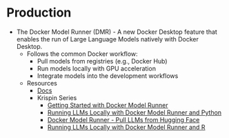 # Production

-   The Docker Model Runner (DMR) - A new Docker Desktop feature that enables the run of Large Language Models natively with Docker Desktop.
    -   Follows the common Docker workflow:
        -   Pull models from registries (e.g., Docker Hub)
        -   Run models locally with GPU acceleration
        -   Integrate models into the development workflows
    -   Resources
        -   [Docs](https://docs.docker.com/ai/model-runner/)
        -   Krispin Series
            -   [Getting Started with Docker Model Runner](https://theaiops.substack.com/p/getting-started-with-docker-model)
            -   [Running LLMs Locally with Docker Model Runner and Python](https://theaiops.substack.com/p/running-llms-locally-with-docker)
            -   [Docker Model Runner - Pull LLMs from Hugging Face](https://theaiops.substack.com/p/docker-model-runner-pull-llms-from)
            -   [Running LLMs Locally with Docker Model Runner and R](https://theaiops.substack.com/p/running-openai-gpt-oss-locally-with)

